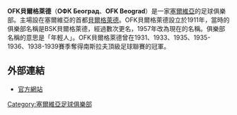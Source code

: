 {{noteTA
|G1=Football
}}

{{Infobox football club
| clubname = OFK貝爾格萊德
| image    = 
| fullname = Omladinski Fudbalski Klub Beograd
| nickname = ''Romantičari'' (The Romantics)
| founded  = 1911年11月9日
| ground   = {{le|Omladinski stadion}}
| capacity = 19,100
| chairman = {{flagicon|SRB}} Momčilo Minić
| mgrtitle = 主教練
| manager  = {{le|Miodrag Anđelković}}
| league   = {{le|Serbian League Belgrade}}
| season   = 2019–20
| position = Serbian League Belgrade，第 3 位
| website  = http://www.ofkbeograd.co.rs/
| pattern_la1=
| pattern_b1=_3whitestripes
| pattern_ra1=
| pattern_sh1=_white_stripes
| pattern_so1=_whitetop
| leftarm1=2447D5
| body1=2447D5
| rightarm1=2447D5
| shorts1=2447D5
| socks1=2447D5
| pattern_la2=
| pattern_b2=_adidas_piping_gold
| pattern_ra2=
| pattern_so2=
| leftarm2=000000
| body2=000000
| rightarm2=000000
| shorts2=000000
| socks2=000000
| pattern_la3 =
| pattern_b3 =
| pattern_ra3 =
| pattern_sh3 =
| pattern_so3 =
| leftarm3 = 
| body3 = 
| rightarm3 = 
| shorts3 = 
| socks3 = 
}}

'''OFK貝爾格萊德'''（'''ОФК Београд'''、'''OFK Beograd'''）是一家[[塞爾維亞|塞爾維亞]]的足球俱樂部。主場設在塞爾維亞的首都[[貝爾格萊德|貝爾格萊德]]。OFK貝爾格萊德設立於1911年，當時的俱樂部名稱是BSK貝爾格萊德，經過數次更名，1957年改為現在的名稱。俱樂部名稱的意思是「年輕人」。OFK貝爾格萊德曾在1931、1933、1935、1935-1936、1938-1939賽季奪得南斯拉夫頂級足球聯賽的冠軍。

== 外部連結 ==
* [https://web.archive.org/web/20081202105347/http://www.ofkbeograd.co.yu/ 官方網站]

[[Category:塞爾維亞足球俱樂部|Category:塞爾維亞足球俱樂部]]